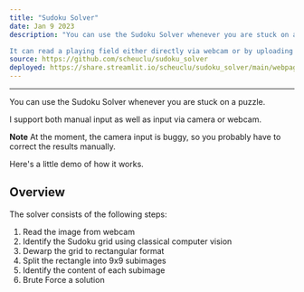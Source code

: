 ```yaml
---
title: "Sudoku Solver"
date: Jan 9 2023
description: "You can use the Sudoku Solver whenever you are stuck on a puzzle.  \n

It can read a playing field either directly via webcam or by uploading a picture and quicklu provide you with the solution."
source: https://github.com/scheuclu/sudoku_solver
deployed: https://share.streamlit.io/scheuclu/sudoku_solver/main/webpage.py
---
```


___
You can use the Sudoku Solver whenever you are stuck on a puzzle.

I support both manual input as well as input via camera or webcam.

**Note** At the moment, the camera input is buggy, so you probably have to correct the results manually.

Here's a little demo of how it works.

<YouTube videoId="swQfVmZG-00"/>

## Overview
The solver consists of the following steps:

1. Read the image from webcam
2. Identify the Sudoku grid using classical computer vision
3. Dewarp the grid to rectangular format
4. Split the rectangle into 9x9 subimages
5. Identify the content of each subimage
6. Brute Force a solution

